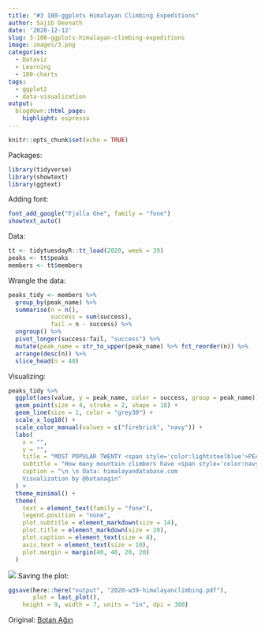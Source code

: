 ```yaml
---
title: "#3 100-ggplots Himalayan Climbing Expeditions"
author: Sajib Devnath
date: '2020-12-12'
slug: 3-100-ggplots-himalayan-climbing-expeditions
image: images/3.png
categories:
  - Dataviz
  - Learning
  - 100-charts
tags:
  - ggplot2
  - data-visualization
output:
  blogdown::html_page:
    highlight: espresso
---
```



```r
knitr::opts_chunk$set(echo = TRUE)
```

Packages:
```r
library(tidyverse)
library(showtext)
library(ggtext)
```

Adding font:
```r
font_add_google("Fjalla One", family = "fone")
showtext_auto()
```

Data:
```r
tt <- tidytuesdayR::tt_load(2020, week = 39)
peaks <- tt$peaks
members <- tt$members
```

Wrangle the data:
```r
peaks_tidy <- members %>% 
  group_by(peak_name) %>% 
  summarise(n = n(),
            success = sum(success),
            fail = n - success) %>% 
  ungroup() %>% 
  pivot_longer(success:fail, "success") %>% 
  mutate(peak_name = str_to_upper(peak_name) %>% fct_reorder(n)) %>% 
  arrange(desc(n)) %>% 
  slice_head(n = 40)
```


Visualizing: 
```r

peaks_tidy %>% 
  ggplot(aes(value, y = peak_name, color = success, group = peak_name)) +
  geom_point(size = 4, stroke = 2, shape = 18) + 
  geom_line(size = 1, color = "grey30") + 
  scale_x_log10() + 
  scale_color_manual(values = c("firebrick", "navy")) +
  labs(
    x = "",
    y = "",
    title = "MOST POPULAR TWENTY <span style='color:lightsteelblue'>PEAKS</span>",
    subtitle = "How many mountain climbers have <span style='color:navy'>succeeded</span> or <span style='color:firebrick'>failed</span> <br> with their attempted on the most popular twenty <span style='color:black'>Himalayan</span> peaks",
    caption = "\n \n Data: himalayandatabase.com
    Visualization by @botanagin"
  ) +
  theme_minimal() + 
  theme(
    text = element_text(family = "fone"),
    legend.position = "none",
    plot.subtitle = element_markdown(size = 14),
    plot.title = element_markdown(size = 20),
    plot.caption = element_text(size = 8),
    axis.text = element_text(size = 10),
    plot.margin = margin(40, 40, 20, 20)
  )


```
![](images/3.png)
Saving the plot:
```r
ggsave(here::here("output", "2020-w39-himalayanclimbing.pdf"), 
       plot = last_plot(),
    height = 9, width = 7, units = "in", dpi = 300)
```


Original: [Botan Ağın](https://github.com/botan/tidytuesday/blob/main/R/2020-w39-himalayanclimbing.Rmd)